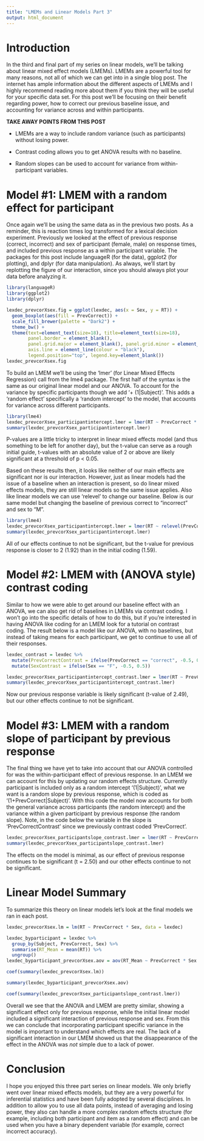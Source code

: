 ```yaml
---
title: "LMEMs and Linear Models Part 3"
output: html_document
---
```


# Introduction

In the third and final part of my series on linear models, we'll be talking about linear mixed effect models (LMEMs). LMEMs are a powerful tool for many reasons, not all of which we can get into in a single blog post. The internet has ample information about the different aspects of LMEMs and I highly recommend reading more about them if you think they will be useful for your specific data set. For this post we'll be focusing on their benefit regarding power, how to correct our previous baseline issue, and accounting for variance across and within participants. 

**TAKE AWAY POINTS FROM THIS POST**

* LMEMs are a way to include random variance (such as participants) without losing power.

* Contrast coding allows you to get ANOVA results with no baseline.

* Random slopes can be used to account for variance from within-participant variables.


# Model #1: LMEM with a random effect for participant

Once again we'll be using the same data as in the previous two posts. As a reminder, this is reaction times log transformed for a lexical decision experiment. Previously we looked at the effect of previous response (correct, incorrect) and sex of participant (female, male) on response times, and included previous response as a within participant variable. The packages for this post include languageR (for the data), ggplot2 (for plotting), and dplyr (for data manipulation). As always, we'll start by replotting the figure of our interaction, since you should always plot your data before analyzing it.

```r
library(languageR)
library(ggplot2)
library(dplyr)
```

```r
lexdec_prevcorXsex.fig = ggplot(lexdec, aes(x = Sex, y = RT)) +
  geom_boxplot(aes(fill = PrevCorrect)) +
  scale_fill_brewer(palette = "Dark2") +
  theme_bw() +
  theme(text=element_text(size=18), title=element_text(size=18),
        panel.border = element_blank(),
        panel.grid.major = element_blank(), panel.grid.minor = element_blank(),
        axis.line = element_line(colour = "black"),
        legend.position="top", legend.key=element_blank())
lexdec_prevcorXsex.fig
```

To build an LMEM we'll be using the 'lmer' (for Linear Mixed Effects Regression) call from the lme4 package. The first half of the syntax is the same as our original linear model and our ANOVA. To account for the variance by specific participants though we add '+ (1|Subject)'. This adds a 'random effect' specifically a 'random intercept' to the model, that accounts for variance across different participants. 

```r
library(lme4)
lexdec_prevcorXsex_participantintercept.lmer = lmer(RT ~ PrevCorrect * Sex + (1|Subject), REML = F, data = lexdec)
summary(lexdec_prevcorXsex_participantintercept.lmer)
```

P-values are a little tricky to interpret in linear mixed effects model (and thus something to be left for another day), but the t-value can serve as a rough initial guide, t-values with an absolute value of 2 or above are likely significant at a threshold of p < 0.05.

Based on these results then, it looks like neither of our main effects are significant nor is our interaction. However, just as linear models had the issue of a baseline when an interaction is present, so do linear mixed effects models, they are still linear models so the same issue applies. Also like linear models we can use 'relevel' to change our baseline. Below is our same model but changing the baseline of previous correct to "incorrect" and sex to "M".

```r
library(lme4)
lexdec_prevcorXsex_participantintercept.lmer = lmer(RT ~ relevel(PrevCorrect, "incorrect") * relevel(Sex, "M") + (1|Subject), REML = F, data = lexdec)
summary(lexdec_prevcorXsex_participantintercept.lmer)
```

All of our effects continue to not be significant, but the t-value for previous response is closer to 2 (1.92) than in the initial coding (1.59).


# Model #2: LMEM with (ANOVA style) contrast coding

Similar to how we were able to get around our baseline effect with an ANOVA, we can also get rid of baselines in LMEMs via contrast coding. I won't go into the specific details of how to do this, but if you're interested in having ANOVA like coding for an LMEM look for a tutorial on contrast coding. The result below is a model like our ANOVA, with no baselines, but instead of taking means for each participant, we get to continue to use all of their responses.

```r
lexdec_contrast = lexdec %>%
  mutate(PrevCorrectContrast = ifelse(PrevCorrect == "correct", -0.5, 0.5)) %>%
  mutate(SexContrast = ifelse(Sex == "F", -0.5, 0.5))
```

```r
lexdec_prevcorXsex_participantintercept_contrast.lmer = lmer(RT ~ PrevCorrectContrast * SexContrast + (1|Subject), data = lexdec_contrast)
summary(lexdec_prevcorXsex_participantintercept_contrast.lmer)
```

Now our previous response variable is likely significant (t-value of 2.49), but our other effects continue to not be significant.


# Model #3: LMEM with a random slope of participant by previous response

The final thing we have yet to take into account that our ANOVA controlled for was the within-participant effect of previous response. In an LMEM we can account for this by updating our random effects structure. Currently participant is included only as a random intercept '(1|Subject)', what we want is a random slope by previous response, which is coded as '(1+PrevCorrect|Subject)'. With this code the model now accounts for both the general variance across participants (the random intercept) and the variance within a given participant by previous response (the random slope). Note, in the code below the variable in the slope is 'PrevCorrectContrast' since we previously contrast coded 'PrevCorrect'.

```r
lexdec_prevcorXsex_participantslope_contrast.lmer = lmer(RT ~ PrevCorrectContrast * SexContrast + (1+PrevCorrectContrast|Subject), REML = F, data = lexdec_contrast)
summary(lexdec_prevcorXsex_participantslope_contrast.lmer)
```

The effects on the model is minimal, as our effect of previous response continues to be significant (t = 2.50) and our other effects continue to not be significant.


# Linear Model Summary

To summarize this theory on linear models let's look at the final models we ran in each post.

```r
lexdec_prevcorXsex.lm = lm(RT ~ PrevCorrect * Sex, data = lexdec)

lexdec_byparticipant = lexdec %>%
  group_by(Subject, PrevCorrect, Sex) %>%
  summarise(RT_Mean = mean(RT)) %>%
  ungroup()
lexdec_byparticipant_prevcorXsex.aov = aov(RT_Mean ~ PrevCorrect * Sex + Error(Subject/PrevCorrect), data = lexdec_byparticipant)
```


```r
coef(summary(lexdec_prevcorXsex.lm))
```

```r
summary(lexdec_byparticipant_prevcorXsex.aov)
```


```r
coef(summary(lexdec_prevcorXsex_participantslope_contrast.lmer))
```

Overall we see that the ANOVA and LMEM are pretty similar, showing a significant effect only for previous response, while the initial linear model included a significant interaction of previous response and sex. From this we can conclude that incorporating participant specific variance in the model is important to understand which effects are real. The lack of a significant interaction in our LMEM showed us that the disappearance of the effect in the ANOVA was *not* simple due to a lack of power. 

# Conclusion

I hope you enjoyed this three part series on linear models. We only briefly went over linear mixed effects models, but they are a very powerful for inferential statistics and have been fully adopted by several disciplines. In addition to allow you to use all data points, instead of averaging and losing power, they also can handle a more complex random effects structure (for example, including both participant and item as a random effect) and can be used when you have a binary dependent variable (for example, correct incorrect accuracy). 